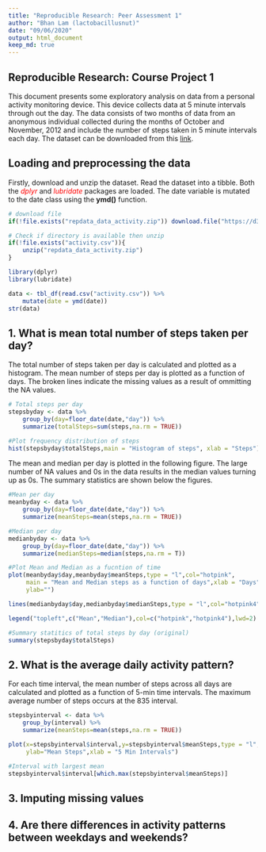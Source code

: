 ```yaml
---
title: "Reproducible Research: Peer Assessment 1"
author: "Bhan Lam (lactobacillusnut)"
date: "09/06/2020"
output: html_document
keep_md: true
---
```


## Reproducible Research: Course Project 1

This document presents some exploratory analysis on data from a personal activity monitoring device. This device collects data at 5 minute intervals through out the day. The data consists of two months of data from an anonymous individual collected during the months of October and November, 2012 and include the number of steps taken in 5 minute intervals each day. The dataset can be downloaded from this [link](https://d396qusza40orc.cloudfront.net/repdata%2Fdata%2Factivity.zip).


## Loading and preprocessing the data

Firstly, download and unzip the dataset. Read the dataset into a tibble. Both the <span style="color: red;">*dplyr*</span> and <span style="color: red;">*lubridate*</span> packages are loaded. The date variable is mutated to the date class using the **ymd()** function.  

```r

# download file
if(!file.exists("repdata_data_activity.zip")) download.file("https://d396qusza40orc.cloudfront.net/repdata%2Fdata%2Factivity.zip","repdata_data_activity.zip")

# Check if directory is available then unzip
if(!file.exists("activity.csv")){
    unzip("repdata_data_activity.zip")
}

library(dplyr)
library(lubridate)

data <- tbl_df(read.csv("activity.csv")) %>%
    mutate(date = ymd(date))
str(data)
```

## 1. What is mean total number of steps taken per day?

The total number of steps taken per day is calculated and plotted as a histogram. The mean number of steps per day is plotted as a function of days. The broken lines indicate the missing values as a result of ommitting the NA values.

```r

# Total steps per day
stepsbyday <- data %>%
    group_by(day=floor_date(date,"day")) %>%
    summarize(totalSteps=sum(steps,na.rm = TRUE))

#Plot frequency distribution of steps
hist(stepsbyday$totalSteps,main = "Histogram of steps", xlab = "Steps")

```

The mean and median per day is plotted in the following figure. The large number of NA values and 0s in the data results in the median values turning up as 0s. The summary statistics are shown below the figures.

```r

#Mean per day
meanbyday <- data %>%
    group_by(day=floor_date(date,"day")) %>%
    summarize(meanSteps=mean(steps,na.rm = TRUE))

#Median per day
medianbyday <- data %>%
    group_by(day=floor_date(date,"day")) %>%
    summarize(medianSteps=median(steps,na.rm = T))

#Plot Mean and Median as a fucntion of time
plot(meanbyday$day,meanbyday$meanSteps,type = "l",col="hotpink",
     main = "Mean and Median steps as a function of days",xlab = "Days",
     ylab="")

lines(medianbyday$day,medianbyday$medianSteps,type = "l",col="hotpink4")

legend("topleft",c("Mean","Median"),col=c("hotpink","hotpink4"),lwd=2)

#Summary statitics of total steps by day (original)
summary(stepsbyday$totalSteps)

```

## 2. What is the average daily activity pattern?

For each time interval, the mean number of steps across all days are calculated and plotted as a function of 5-min time intervals. The maximum average number of steps occurs at the 835 interval.

```r
stepsbyinterval <- data %>%
    group_by(interval) %>%
    summarize(meanSteps=mean(steps,na.rm = TRUE))

plot(x=stepsbyinterval$interval,y=stepsbyinterval$meanSteps,type = "l",
     ylab="Mean Steps",xlab = "5 Min Intervals")

#Interval with largest mean
stepsbyinterval$interval[which.max(stepsbyinterval$meanSteps)]

```

## 3. Imputing missing values



## 4. Are there differences in activity patterns between weekdays and weekends?

